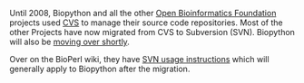 Until 2008, Biopython and all the other [http://open-bio.org Open Bioinformatics Foundation] projects used [[CVS]] to manage their source code repositories.  Most of the other Projects have now migrated from CVS to Subversion (SVN).  Biopython will also be [[Subversion_migration|moving over shortly]].

Over on the BioPerl wiki, they have [[bp:Using_Subversion|SVN usage instructions]] which will generally apply to Biopython after the migration.